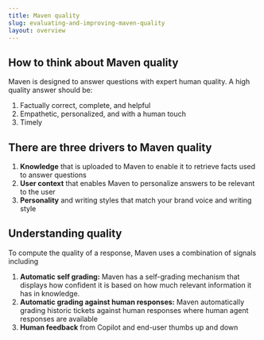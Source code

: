 ```yaml
---
title: Maven quality
slug: evaluating-and-improving-maven-quality
layout: overview
---
```


## How to think about Maven quality

Maven is designed to answer questions with expert human quality. 
A high quality answer should be:

1. Factually correct, complete, and helpful
2. Empathetic, personalized, and with a human touch
3. Timely

## There are three drivers to Maven quality

1. **Knowledge** that is uploaded to Maven to enable it to retrieve facts used to answer questions
3. **User context** that enables Maven to personalize answers to be relevant to the user
3. **Personality** and writing styles that match your brand voice and writing style

## Understanding quality

To compute the quality of a response, Maven uses a combination of signals including

1. **Automatic self grading:** Maven has a self-grading mechanism that displays how 
confident it is based on how much relevant information it has in knowledge.
2. **Automatic grading against human responses:** Maven automatically grading historic 
tickets against human responses where human agent responses are available
3. **Human feedback** from Copilot and end-user thumbs up and down